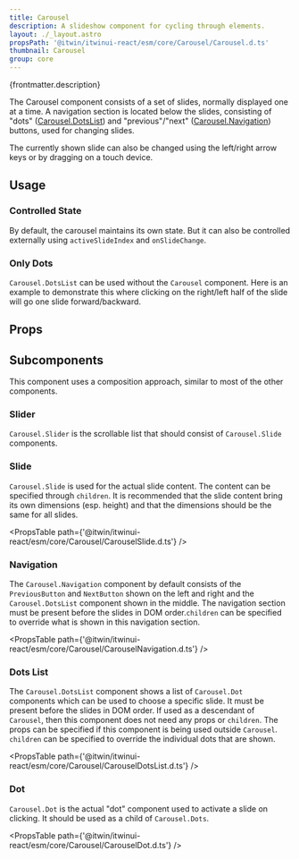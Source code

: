 ```yaml
---
title: Carousel
description: A slideshow component for cycling through elements.
layout: ./_layout.astro
propsPath: '@itwin/itwinui-react/esm/core/Carousel/Carousel.d.ts'
thumbnail: Carousel
group: core
---
```



<p>{frontmatter.description}</p>

<LiveExample src='Carousel.main.tsx'>
  <AllExamples.CarouselMainExample client:load />
</LiveExample>

The Carousel component consists of a set of slides, normally displayed one at a time. A navigation section is
located below the slides, consisting of "dots" ([Carousel.DotsList](#dots-list)) and "previous"/"next" ([Carousel.Navigation](#navigation)) buttons, used for changing slides.

The currently shown slide can also be changed using the left/right arrow keys or by dragging on a touch device.

## Usage

### Controlled State

By default, the carousel maintains its own state. But it can also be controlled externally using `activeSlideIndex` and `onSlideChange`.

<LiveExample src='Carousel.controlled.tsx'>
  <AllExamples.CarouselControlledExample client:load />
</LiveExample>

### Only Dots

`Carousel.DotsList` can be used without the `Carousel` component. Here is an example to demonstrate this where clicking on the right/left half of the slide will go one slide forward/backward.

<LiveExample src='Carousel.onlyDots.tsx'>
  <AllExamples.CarouselOnlyDotsExample client:load />
</LiveExample>

## Props

<PropsTable path={frontmatter.propsPath} />

## Subcomponents

This component uses a composition approach, similar to most of the other components.

### Slider

`Carousel.Slider` is the scrollable list that should consist of `Carousel.Slide` components.

### Slide

`Carousel.Slide` is used for the actual slide content. The content can be specified through `children`. It is recommended that the slide content bring its own dimensions (esp. height) and that the dimensions should be the same for all slides.

<PropsTable path={'@itwin/itwinui-react/esm/core/Carousel/CarouselSlide.d.ts'} />

### Navigation

The `Carousel.Navigation` component by default consists of the `PreviousButton` and `NextButton` shown on the left and right and the `Carousel.DotsList` component shown in the middle. The navigation section must be present before the slides in DOM order.`children` can be specified to override what is shown in this navigation section.

<PropsTable path={'@itwin/itwinui-react/esm/core/Carousel/CarouselNavigation.d.ts'} />

### Dots List

The `Carousel.DotsList` component shows a list of `Carousel.Dot` components which can be used to choose a specific slide. It must be present before the slides in DOM order. If used as a descendant of `Carousel`, then this component does not need any props or `children`. The props can be specified if this component is being used outside `Carousel`. `children` can be specified to override the individual dots that are shown.

<PropsTable path={'@itwin/itwinui-react/esm/core/Carousel/CarouselDotsList.d.ts'} />

### Dot

`Carousel.Dot` is the actual "dot" component used to activate a slide on clicking. It should be used as a child of `Carousel.Dots`.

<PropsTable path={'@itwin/itwinui-react/esm/core/Carousel/CarouselDot.d.ts'} />
